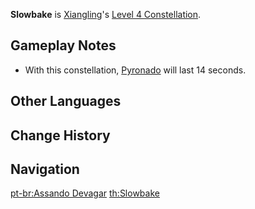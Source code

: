 {{Constellation Infobox
|image       = Constellation Slowbake.png
|description = [[Pyronado]]'s [[duration]] is increased by 40%.
|level       = 4
|character   = Xiangling
|utility1    = Duration Increase
}}
'''Slowbake''' is [[Xiangling]]'s [[Level 4 Constellation]].

==Gameplay Notes==
* With this constellation, [[Pyronado]] will last 14 seconds.

==Other Languages==
{{Other Languages
|en      = Slowbake
|zhs     = 文火慢煨
|zhs_rm  = Wénhuǒ Màn Wēi
|zht     = 文火慢煨
|zht_rm  = Wénhuǒ Màn Wēi
|zh_tl   = 
|ja      = 弱火でじっくり
|ja_rm   = Yowabi de Jikkuri
|ja_tl   = Carefully in Low Flame
|ko      = 약불로 천천히 삶기
|ko_rm   = Yakbulro Cheoncheonhi Samgi
|ko_tl   = Boiling Slowly Over Low Heat
|es      = A fuego lento
|es_tl   = To Simmer
|fr      = Douce cuisine
|fr_tl   = Gentle Cooking
|ru      = На маленьком огне
|ru_tl   = 
|th      = Slowbake
|vi      = Hầm Lửa Nhỏ
|vi_tl   = Baking on Low Heat
|de      = Langsam gegart
|de_tl   = Slow Cooked
|id      = Slowbake
|pt      = Assando Devagar
|pt_tl   = Baking Slowly
}}

==Change History==
{{Change History|1.0}}

==Navigation==
{{Talent Navbox|Xiangling}}
[[pt-br:Assando Devagar]]
[[th:Slowbake]]